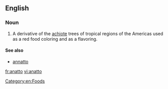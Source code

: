 ==English==

===Noun===
{{en-noun|-}}
{{wikipedia}}

# A derivative of the [[achiote]] trees of tropical regions of the Americas used as a red food coloring and as a flavoring.

====See also====
* [[annatto]]

[[Category:en:Foods]]

[[fr:anatto]]
[[vi:anatto]]